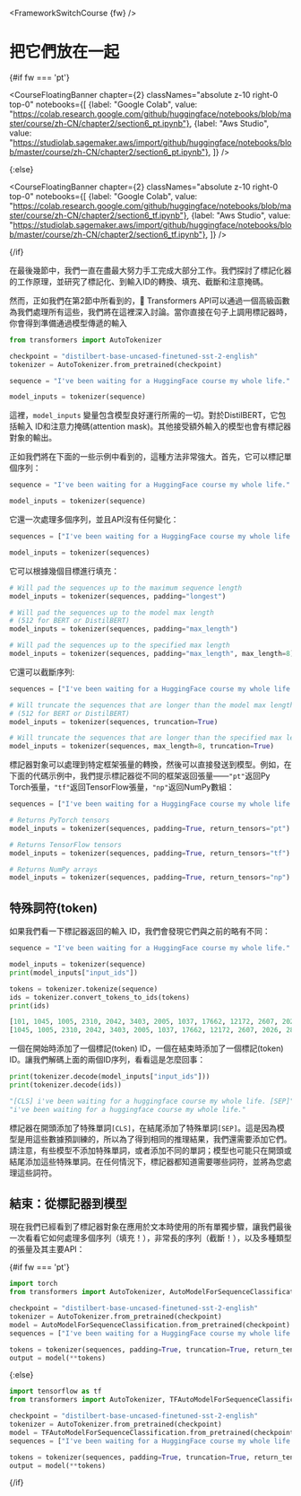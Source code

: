 <FrameworkSwitchCourse {fw} />

# 把它們放在一起

{#if fw === 'pt'}

<CourseFloatingBanner chapter={2}
  classNames="absolute z-10 right-0 top-0"
  notebooks={[
    {label: "Google Colab", value: "https://colab.research.google.com/github/huggingface/notebooks/blob/master/course/zh-CN/chapter2/section6_pt.ipynb"},
    {label: "Aws Studio", value: "https://studiolab.sagemaker.aws/import/github/huggingface/notebooks/blob/master/course/zh-CN/chapter2/section6_pt.ipynb"},
]} />

{:else}

<CourseFloatingBanner chapter={2}
  classNames="absolute z-10 right-0 top-0"
  notebooks={[
    {label: "Google Colab", value: "https://colab.research.google.com/github/huggingface/notebooks/blob/master/course/zh-CN/chapter2/section6_tf.ipynb"},
    {label: "Aws Studio", value: "https://studiolab.sagemaker.aws/import/github/huggingface/notebooks/blob/master/course/zh-CN/chapter2/section6_tf.ipynb"},
]} />

{/if}

在最後幾節中，我們一直在盡最大努力手工完成大部分工作。我們探討了標記化器的工作原理，並研究了標記化、到輸入ID的轉換、填充、截斷和注意掩碼。

然而，正如我們在第2節中所看到的，🤗 Transformers API可以通過一個高級函數為我們處理所有這些，我們將在這裡深入討論。當你直接在句子上調用標記器時，你會得到準備通過模型傳遞的輸入

```py
from transformers import AutoTokenizer

checkpoint = "distilbert-base-uncased-finetuned-sst-2-english"
tokenizer = AutoTokenizer.from_pretrained(checkpoint)

sequence = "I've been waiting for a HuggingFace course my whole life."

model_inputs = tokenizer(sequence)
```

這裡，`model_inputs`
變量包含模型良好運行所需的一切。對於DistilBERT，它包括輸入 ID和注意力掩碼(attention mask)。其他接受額外輸入的模型也會有標記器對象的輸出。

正如我們將在下面的一些示例中看到的，這種方法非常強大。首先，它可以標記單個序列：

```py
sequence = "I've been waiting for a HuggingFace course my whole life."

model_inputs = tokenizer(sequence)
```

它還一次處理多個序列，並且API沒有任何變化：

```py
sequences = ["I've been waiting for a HuggingFace course my whole life.", "So have I!"]

model_inputs = tokenizer(sequences)
```

它可以根據幾個目標進行填充：

```py
# Will pad the sequences up to the maximum sequence length
model_inputs = tokenizer(sequences, padding="longest")

# Will pad the sequences up to the model max length
# (512 for BERT or DistilBERT)
model_inputs = tokenizer(sequences, padding="max_length")

# Will pad the sequences up to the specified max length
model_inputs = tokenizer(sequences, padding="max_length", max_length=8)
```

它還可以截斷序列:

```py
sequences = ["I've been waiting for a HuggingFace course my whole life.", "So have I!"]

# Will truncate the sequences that are longer than the model max length
# (512 for BERT or DistilBERT)
model_inputs = tokenizer(sequences, truncation=True)

# Will truncate the sequences that are longer than the specified max length
model_inputs = tokenizer(sequences, max_length=8, truncation=True)
```

標記器對象可以處理到特定框架張量的轉換，然後可以直接發送到模型。例如，在下面的代碼示例中，我們提示標記器從不同的框架返回張量——`"pt"`返回Py Torch張量，`"tf"`返回TensorFlow張量，`"np"`返回NumPy數組：

```py
sequences = ["I've been waiting for a HuggingFace course my whole life.", "So have I!"]

# Returns PyTorch tensors
model_inputs = tokenizer(sequences, padding=True, return_tensors="pt")

# Returns TensorFlow tensors
model_inputs = tokenizer(sequences, padding=True, return_tensors="tf")

# Returns NumPy arrays
model_inputs = tokenizer(sequences, padding=True, return_tensors="np")
```

## 特殊詞符(token)

如果我們看一下標記器返回的輸入 ID，我們會發現它們與之前的略有不同：

```py
sequence = "I've been waiting for a HuggingFace course my whole life."

model_inputs = tokenizer(sequence)
print(model_inputs["input_ids"])

tokens = tokenizer.tokenize(sequence)
ids = tokenizer.convert_tokens_to_ids(tokens)
print(ids)
```

```python out
[101, 1045, 1005, 2310, 2042, 3403, 2005, 1037, 17662, 12172, 2607, 2026, 2878, 2166, 1012, 102]
[1045, 1005, 2310, 2042, 3403, 2005, 1037, 17662, 12172, 2607, 2026, 2878, 2166, 1012]
```

一個在開始時添加了一個標記(token) ID，一個在結束時添加了一個標記(token) ID。讓我們解碼上面的兩個ID序列，看看這是怎麼回事：

```py
print(tokenizer.decode(model_inputs["input_ids"]))
print(tokenizer.decode(ids))
```

```python out
"[CLS] i've been waiting for a huggingface course my whole life. [SEP]"
"i've been waiting for a huggingface course my whole life."
```

標記器在開頭添加了特殊單詞`[CLS]`，在結尾添加了特殊單詞`[SEP]`。這是因為模型是用這些數據預訓練的，所以為了得到相同的推理結果，我們還需要添加它們。請注意，有些模型不添加特殊單詞，或者添加不同的單詞；模型也可能只在開頭或結尾添加這些特殊單詞。在任何情況下，標記器都知道需要哪些詞符，並將為您處理這些詞符。

## 結束：從標記器到模型

現在我們已經看到了標記器對象在應用於文本時使用的所有單獨步驟，讓我們最後一次看看它如何處理多個序列（填充！），非常長的序列（截斷！），以及多種類型的張量及其主要API：

{#if fw === 'pt'}
```py
import torch
from transformers import AutoTokenizer, AutoModelForSequenceClassification

checkpoint = "distilbert-base-uncased-finetuned-sst-2-english"
tokenizer = AutoTokenizer.from_pretrained(checkpoint)
model = AutoModelForSequenceClassification.from_pretrained(checkpoint)
sequences = ["I've been waiting for a HuggingFace course my whole life.", "So have I!"]

tokens = tokenizer(sequences, padding=True, truncation=True, return_tensors="pt")
output = model(**tokens)
```
{:else}
```py
import tensorflow as tf
from transformers import AutoTokenizer, TFAutoModelForSequenceClassification

checkpoint = "distilbert-base-uncased-finetuned-sst-2-english"
tokenizer = AutoTokenizer.from_pretrained(checkpoint)
model = TFAutoModelForSequenceClassification.from_pretrained(checkpoint)
sequences = ["I've been waiting for a HuggingFace course my whole life.", "So have I!"]

tokens = tokenizer(sequences, padding=True, truncation=True, return_tensors="tf")
output = model(**tokens)
```
{/if}
